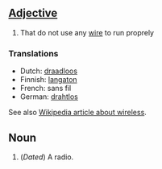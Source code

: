 ==[[Adjective]]==

#That do not use any [[wire]] to run proprely

===Translations===

*Dutch: [[draadloos]]
*Finnish: [[langaton]]
*French: sans fil
*German: [[drahtlos]]

See also [[w:wireless|Wikipedia article about wireless]].

==Noun==

#(''Dated'') A radio.